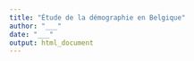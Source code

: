 ```yaml
---
title: "Étude de la démographie en Belgique"
author: "___"
date: "___"
output: html_document
---
```


<!--% Ce rapport est une synthèse des éléments importants repris du carnet de notes. Il doit comprendre entre 5 et 6 graphiques ou tableaux du carnet de notes. Le document doit être structuré classiquement (introduction, but, matériel et méthodes, analyses, discussion et conclusions) et chaque item présenté dans la section analyses doit être brièvement commenté. Le documment doit être compilable (bouton "Knit") sans erreurs. -->

